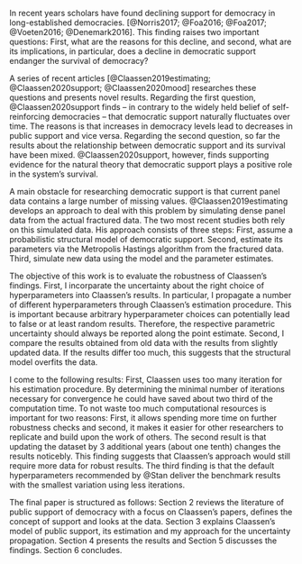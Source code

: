 In recent years scholars have found declining support for democracy in long-established democracies. [@Norris2017; @Foa2016; @Foa2017; @Voeten2016; @Denemark2016]. This finding raises two important questions: First, what are the reasons for this decline, and second, what are its implications, in particular, does a decline in democratic support endanger the survival of democracy?

A series of recent articles [@Claassen2019estimating; @Claassen2020support; @Claassen2020mood] researches these questions and presents novel results. Regarding the first question, @Claassen2020support finds -- in contrary to the widely held belief of self-reinforcing democracies -- that democratic support naturally fluctuates over time. The reasons is that increases in democracy levels lead to decreases in public support and vice versa. Regarding the second question, so far the results about the relationship between democratic support and its survival have been mixed. @Claassen2020support, however, finds supporting evidence for the natural theory that democratic support plays a positive role in the system's survival.

A main obstacle for researching democratic support is that current panel data contains a large number of missing values. @Claassen2019estimating develops an approach to deal with this problem by simulating dense panel data from the actual fractured data. The two most recent studies both rely on this simulated data. His approach consists of three steps: First, assume a probabilistic structural model of democratic support. Second, estimate its parameters via the Metropolis Hastings algorithm from the fractured data. Third, simulate new data using the model and the parameter estimates.

The objective of this work is to evaluate the robustness of Claassen's findings. First, I incorparate the uncertainty about the right choice of hyperparameters into Claassen's results. In particular, I propagate a number of different hyperparameters through Claassen's estimation procedure. This is important because arbitrary hyperparameter choices can potentially lead to false or at least random results. Therefore, the respective parametric uncertainty should always be reported along the point estimate. Second, I compare the results obtained from old data with the results from slightly updated data. If the results differ too much, this suggests that the structural model overfits the data.

I come to the following results: First, Claassen uses too many iteration for his estimation procedure. By determining the minimal number of iterations necessary for convergence he could have saved about two third of the computation time. To not waste too much computational resources is important for two reasons: First, it allows spending more time on further robustness checks and second, it makes it easier for other researchers to replicate and build upon the work of others. The second result is that updating the dataset by 3 additional years (about one tenth) changes the results noticebly. This finding suggests that Claassen's approach would still require more data for robust results. The third finding is that the default hyperparameters recommended by @Stan deliver the benchmark results with the smallest variation using less iterations.

The final paper is structured as follows: Section 2 reviews the literature of public support of democracy with a focus on Claassen's papers, defines the concept of support and looks at the data. Section 3 explains Claassen's model of public support, its estimation and my approach for the uncertainty propagation. Section 4 presents the results and Section 5 discusses the findings. Section 6 concludes.